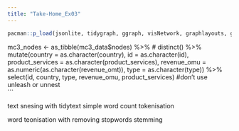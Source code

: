 ```yaml
---
title: "Take-Home_Ex03"
---
```


```r
pacman::p_load(jsonlite, tidygraph, ggraph, visNetwork, graphlayouts, ggforce, tidytext, tidyverse)

```


mc3_nodes <- as_tibble(mc3_data$nodes) %>%
# distinct() %>%
  mutate(country = as.character(country),
         id = as.character(id),
         product_services = as.character(product_services),
         revenue_omu = as.numeric(as.character(revenue_omt)),
         type = as.character(type)) %>%
  select(id, country, type, revenue_omu, product_services)
#don't use unleash or unnest                             
```

text snesing with tidytext simple word count tokenisation

word teonisation with removing stopwords stemming
